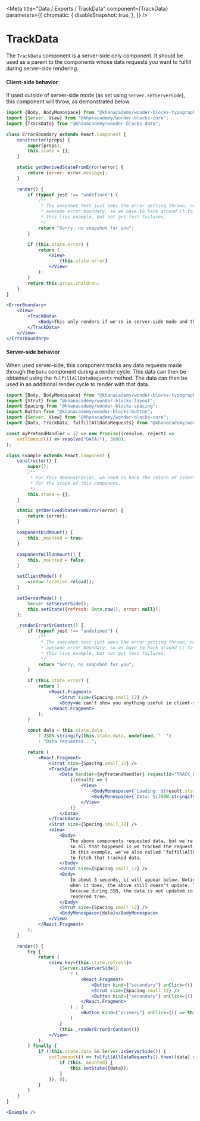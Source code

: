 
<Meta
    title="Data / Exports / TrackData"
    component={TrackData}
    parameters={{
        chromatic: {
            disableSnapshot: true,
        },
    }}
/>

# TrackData

The `TrackData` component is a server-side only component. It should be used as
a parent to the components whose data requests you want to fulfill during
server-side rendering.

#### Client-side behavior

If used outside of server-side mode (as set using `Server.setServerSide`), this
component will throw, as demonstrated below.

```jsx
import {Body, BodyMonospace} from "@khanacademy/wonder-blocks-typography";
import {Server, View} from "@khanacademy/wonder-blocks-core";
import {TrackData} from "@khanacademy/wonder-blocks-data";

class ErrorBoundary extends React.Component {
    constructor(props) {
        super(props);
        this.state = {};
    }

    static getDerivedStateFromError(error) {
        return {error: error.message};
    }

    render() {
        if (typeof jest !== "undefined") {
            /**
             * The snapshot test just sees the error getting thrown, not the
             * awesome error boundary, so we have to hack around it to keep
             * this live example, but not get test failures.
             */
            return "Sorry, no snapshot for you";
        }

        if (this.state.error) {
            return (
                <View>
                    {this.state.error}
                </View>
            );
        }
        return this.props.children;
    }
}

<ErrorBoundary>
    <View>
        <TrackData>
            <Body>This only renders if we're in server-side mode and the page hot reloaded</Body>
        </TrackData>
    </View>
</ErrorBoundary>
```

#### Server-side behavior

When used server-side, this component tracks any data requests made through
the `Data` component during a render cycle. This data can then be obtained
using the `fulfillAllDataRequests` method. The data can then be used in an
additional render cycle to render with that data.

```jsx
import {Body, BodyMonospace} from "@khanacademy/wonder-blocks-typography";
import {Strut} from "@khanacademy/wonder-blocks-layout";
import Spacing from "@khanacademy/wonder-blocks-spacing";
import Button from "@khanacademy/wonder-blocks-button";
import {Server, View} from "@khanacademy/wonder-blocks-core";
import {Data, TrackData, fulfillAllDataRequests} from "@khanacademy/wonder-blocks-data";

const myPretendHandler = () => new Promise((resolve, reject) =>
    setTimeout(() => resolve("DATA!"), 3000),
);

class Example extends React.Component {
    constructor() {
        super();
        /**
         * For this demonstration, we need to hack the return of isServerSide solely
         * for the scope of this component.
         */
        this.state = {};
    }

    static getDerivedStateFromError(error) {
        return {error};
    }

    componentDidMount() {
        this._mounted = true;
    }

    componentWillUnmount() {
        this._mounted = false;
    }

    setClientMode() {
        window.location.reload();
    }

    setServerMode() {
        Server.setServerSide();
        this.setState({refresh: Date.now(), error: null});
    };

    _renderErrorOrContent() {
        if (typeof jest !== "undefined") {
            /**
             * The snapshot test just sees the error getting thrown, not the
             * awesome error boundary, so we have to hack around it to keep
             * this live example, but not get test failures.
             */
            return "Sorry, no snapshot for you";
        }

        if (this.state.error) {
            return (
                <React.Fragment>
                    <Strut size={Spacing.small_12} />
                    <Body>We can't show you anything useful in client-side mode</Body>
                </React.Fragment>
            );
        }

        const data = this.state.data
            ? JSON.stringify(this.state.data, undefined, "  ")
            : "Data requested...";

        return (
            <React.Fragment>
                <Strut size={Spacing.small_12} />
                <TrackData>
                    <Data handler={myPretendHandler} requestId="TRACK_DATA_EXAMPLE">
                        {(result) => (
                            <View>
                                <BodyMonospace>{`Loading: ${result.status === "loading"}`}</BodyMonospace>
                                <BodyMonospace>{`Data: ${JSON.stringify(result.data)}`}</BodyMonospace>
                            </View>
                        )}
                    </Data>
                </TrackData>
                <Strut size={Spacing.small_12} />
                <View>
                    <Body>
                        The above components requested data, but we're server-side,
                        so all that happened is we tracked the request.
                        In this example, we've also called `fulfillAllDataRequests`
                        to fetch that tracked data.
                    </Body>
                    <Strut size={Spacing.small_12} />
                    <Body>
                        In about 3 seconds, it will appear below. Notice that
                        when it does, the above still doesn't update. That's
                        because during SSR, the data is not updated in the
                        rendered tree.
                    </Body>
                    <Strut size={Spacing.small_12} />
                    <BodyMonospace>{data}</BodyMonospace>
                </View>
            </React.Fragment>
        );
    }

    render() {
        try {
            return (
                <View key={this.state.refresh}>
                    {Server.isServerSide()
                        ? (
                            <React.Fragment>
                                <Button kind={"secondary"} onClick={() => this.setClientMode()}>Back to Client-side Mode (reloads page)</Button>
                                <Strut size={Spacing.small_12} />
                                <Button kind={"secondary"} onClick={() => this.setServerMode()}>Re-mount</Button>
                            </React.Fragment>
                        ) : (
                            <Button kind={"primary"} onClick={() => this.setServerMode()}>Enable Server-side Mode</Button>
                        )
                    }
                    {this._renderErrorOrContent()}
                </View>
            );
        } finally {
            if (!this.state.data && Server.isServerSide()) {
                setTimeout(() => fulfillAllDataRequests().then((data) => {
                    if (this._mounted) {
                        this.setState({data});
                    }
                }), 0);
            }
        }
    }
}

<Example />
```
